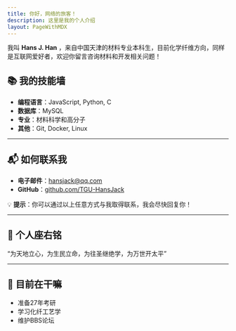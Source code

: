 ```yaml
---
title: 你好，网络的旅客！
description: 这里是我的个人介绍
layout: PageWithMDX
---
```


我叫 **Hans J. Han** ，来自中国天津的材料专业本科生，目前化学纤维方向，同样是互联网爱好者，欢迎你留言咨询材料和开发相关问题！

## 📚 我的技能墙

- **编程语言**：JavaScript, Python, C
- **数据库**：MySQL
- **专业**：材料科学和高分子
- **其他**：Git, Docker, Linux

---

## 📬 如何联系我

- **电子邮件**：hansjack@qq.com
- **GitHub**：[github.com/TGU-HansJack](https://github.com/TGU-HansJack)

💡 **提示**：你可以通过以上任意方式与我取得联系，我会尽快回复你！

---

## 🎯 个人座右铭

“为天地立心，为生民立命，为往圣继绝学，为万世开太平”

---

## 🌱 目前在干嘛

- 准备27年考研
- 学习化纤工艺学
- 维护BBS论坛
